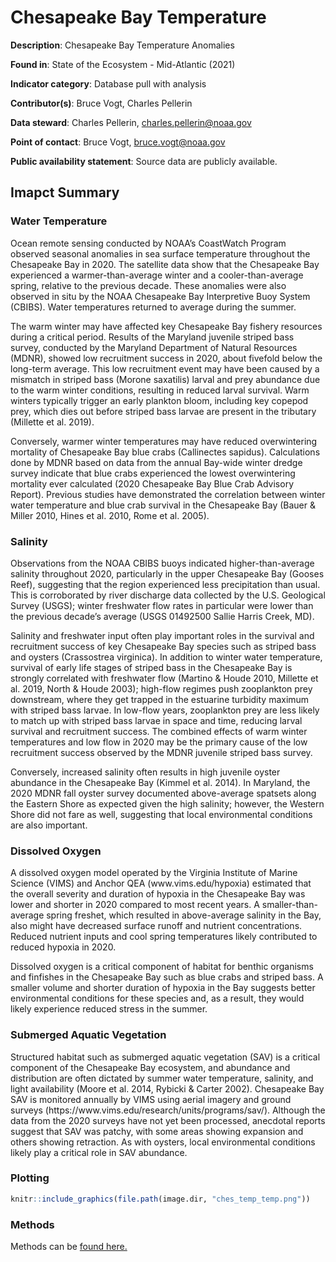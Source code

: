 # Chesapeake Bay Temperature

**Description**: Chesapeake Bay Temperature Anomalies

**Found in**: State of the Ecosystem - Mid-Atlantic (2021)

**Indicator category**: Database pull with analysis

**Contributor(s)**: Bruce Vogt, Charles Pellerin
  
**Data steward**: Charles Pellerin, <charles.pellerin@noaa.gov>
  
**Point of contact**: Bruce Vogt, <bruce.vogt@noaa.gov> 
  
**Public availability statement**: Source data are publicly available.

## Imapct Summary

###  Water Temperature

Ocean remote sensing conducted by NOAA’s CoastWatch Program observed seasonal anomalies in sea surface temperature throughout the Chesapeake Bay in 2020. The satellite data show that the Chesapeake Bay experienced a warmer-than-average winter and a cooler-than-average spring, relative to the previous decade. These anomalies were also observed in situ by the NOAA Chesapeake Bay Interpretive Buoy System (CBIBS). Water temperatures returned to average during the summer. 

The warm winter may have affected key Chesapeake Bay fishery resources during a critical period. Results of the Maryland juvenile striped bass survey, conducted by the Maryland Department of Natural Resources (MDNR), showed low recruitment success in 2020, about fivefold below the long-term average. This low recruitment event may have been caused by a mismatch in striped bass (Morone saxatilis) larval and prey abundance due to the warm winter conditions, resulting in reduced larval survival. Warm winters typically trigger an early plankton bloom, including key copepod prey, which dies out before striped bass larvae are present in the tributary (Millette et al. 2019). 

Conversely, warmer winter temperatures may have reduced overwintering mortality of Chesapeake Bay blue crabs (Callinectes sapidus). Calculations done by MDNR based on data from the annual Bay-wide winter dredge survey indicate that blue crabs experienced the lowest overwintering mortality ever calculated (2020 Chesapeake Bay Blue Crab Advisory Report). Previous studies have demonstrated the correlation between winter water temperature and blue crab survival in the Chesapeake Bay (Bauer & Miller 2010, Hines et al. 2010, Rome et al. 2005). 

### Salinity

Observations from the NOAA CBIBS buoys indicated higher-than-average salinity throughout 2020, particularly in the upper Chesapeake Bay (Gooses Reef), suggesting that the region experienced less precipitation than usual. This is corroborated by river discharge data collected by the U.S. Geological Survey (USGS); winter freshwater flow rates in particular were lower than the previous decade’s average (USGS 01492500 Sallie Harris Creek, MD). 

Salinity and freshwater input often play important roles in the survival and recruitment success of key Chesapeake Bay species such as striped bass and oysters (Crassostrea virginica). In addition to winter water temperature, survival of early life stages of striped bass in the Chesapeake Bay is strongly correlated with freshwater flow (Martino & Houde 2010, Millette et al. 2019, North & Houde 2003); high-flow regimes push zooplankton prey downstream, where they get trapped in the estuarine turbidity maximum with striped bass larvae. In low-flow years, zooplankton prey are less likely to match up with striped bass larvae in space and time, reducing larval survival and recruitment success. The combined effects of warm winter temperatures and low flow in 2020 may be the primary cause of the low recruitment success observed by the MDNR juvenile striped bass survey. 

Conversely, increased salinity often results in high juvenile oyster abundance in the Chesapeake Bay (Kimmel et al. 2014). In Maryland, the 2020 MDNR fall oyster survey documented above-average spatsets along the Eastern Shore as expected given the high salinity; however, the Western Shore did not fare as well, suggesting that local environmental conditions are also important.

### Dissolved Oxygen

A dissolved oxygen model operated by the Virginia Institute of Marine Science (VIMS) and Anchor QEA (www.vims.edu/hypoxia) estimated that the overall severity and duration of hypoxia in the Chesapeake Bay was lower and shorter in 2020 compared to most recent years. A smaller-than-average spring freshet, which resulted in above-average salinity in the Bay, also might have decreased surface runoff and nutrient concentrations. Reduced nutrient inputs and cool spring temperatures likely contributed to reduced hypoxia in 2020. 

Dissolved oxygen is a critical component of habitat for benthic organisms and finfishes in the Chesapeake Bay such as blue crabs and striped bass. A smaller volume and shorter duration of hypoxia in the Bay suggests better environmental conditions for these species and, as a result, they would likely experience reduced stress in the summer.

### Submerged Aquatic Vegetation

Structured habitat such as submerged aquatic vegetation (SAV) is a critical component of the Chesapeake Bay ecosystem, and abundance and distribution are often dictated by summer water temperature, salinity, and light availability (Moore et al. 2014, Rybicki & Carter 2002). Chesapeake Bay SAV is monitored annually by VIMS using aerial imagery and ground surveys (https://www.vims.edu/research/units/programs/sav/). Although the data from the 2020 surveys have not yet been processed, anecdotal reports suggest that SAV was patchy, with some areas showing expansion and others showing retraction. As with oysters, local environmental conditions likely play a critical role in SAV abundance.

### Plotting
```r

knitr::include_graphics(file.path(image.dir, "ches_temp_temp.png"))
```

### Methods
Methods can be [found here.](https://noaa-edab.github.io/tech-doc/chesapeake-bay-temperature-anomaly.html)